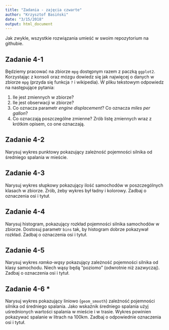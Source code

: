 ```yaml
---
title: "Zadania - zajęcia czwarte"
author: "Krzysztof Basiński"
date: "3/15/2018"
output: html_document
---
```


Jak zwykle, wszystkie rozwiązania umieść w swoim repozytorium na githubie.

## Zadanie 4-1
Będziemy pracować na zbiorze `mpg` dostępnym razem z paczką `ggplot2`. Korzystając z konsoli oraz mózgu dowiedz się jak najwięcej o danych w zbiorze `mpg` (przyda się funkcja `?` i wikipedia). W pliku tekstowym odpowiedz na następujące pytania:

1. Ile jest zmiennych w zbiorze?
2. Ile jest obserwacji w zbiorze?
3. Co oznacza parametr *engine displacement*? Co oznacza *miles per gallon*?
4. Co oznaczają poszczególne zmienne? Zrób listę zmiennych wraz z krótkim opisem, co one oznaczają.

## Zadanie 4-2
Narysuj wykres punktowy pokazujący zależność pojemności silnika od średniego spalania w mieście.

## Zadanie 4-3
Narysuj wykres słupkowy pokazujący ilość samochodów w poszczególnych klasach w zbiorze. Zrób, żeby wykres był ładny i kolorowy. Zadbaj o oznaczenia osi i tytuł.

## Zadanie 4-4
Narysuj histogram, pokazujący rozkład pojemności silnika samochodów w zbiorze. Dostosuj parametr `bins` tak, by histogram dobrze pokazywał rozkład. Zadbaj o oznaczenia osi i tytuł.

## Zadanie 4-5
Narysuj wykres *ramka-wąsy* pokazujący zależność pojemności silnika od klasy samochodu.
Niech wąsy będą "poziomo" (odwrotnie niż zazwyczaj). Zadbaj o oznaczenia osi i tytuł.

## Zadanie 4-6 \*
Narysuj wykres pokazujący liniowo (`geom_smooth`) zależność pojemności silnika od średniego spalania. Jako wskaźnik średniego spalania użyj uśrednionych wartości spalania w mieście i w trasie. Wykres powinien pokazywać spalanie w litrach na 100km. Zadbaj o odpowiednie oznaczenia osi i tytuł.